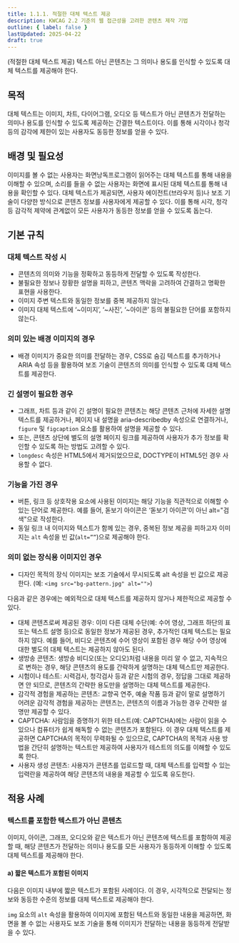 ```yaml
---
title: 1.1.1. 적절한 대체 텍스트 제공
description: KWCAG 2.2 기준의 웹 접근성을 고려한 콘텐츠 제작 기법
outline: { label: false }
lastUpdated: 2025-04-22
draft: true
---
```


<Aside title="검사 항목">
(적절한 대체 텍스트 제공) 텍스트 아닌 콘텐츠는 그 의미나 용도를 인식할 수 있도록 대체 텍스트를 제공해야 한다.
</Aside>

## 목적
대체 텍스트는 이미지, 차트, 다이어그램, 오디오 등 텍스트가 아닌 콘텐츠가 전달하는 의미나 용도를 인식할 수 있도록 제공하는 간결한 텍스트이다. 이를 통해 시각이나 청각 등의 감각에 제한이 있는 사용자도 동등한 정보를 얻을 수 있다.

## 배경 및 필요성
이미지를 볼 수 없는 사용자는 화면낭독프로그램이 읽어주는 대체 텍스트를 통해 내용을 이해할 수
있으며, 소리를 들을 수 없는 사용자는 화면에 표시된 대체 텍스트를 통해 내용을 확인할 수 있다.
대체 텍스트가 제공되면, 사용자 에이전트(브라우저 등)나 보조 기술이 다양한 방식으로 콘텐츠 정보를
사용자에게 제공할 수 있다. 이를 통해 시각, 청각 등 감각적 제약에 관계없이 모든 사용자가 동등한
정보를 얻을 수 있도록 돕는다.

## 기본 규칙
### 대체 텍스트 작성 시
* 콘텐츠의 의미와 기능을 정확하고 동등하게 전달할 수 있도록 작성한다.
* 불필요한 정보나 장황한 설명을 피하고, 콘텐츠 맥락을 고려하여 간결하고 명확한 표현을 사용한다.
* 이미지 주변 텍스트와 동일한 정보를 중복 제공하지 않는다.
* 이미지 대체 텍스트에 ‘~이미지’, ‘~사진’, ‘~아이콘’ 등의 불필요한 단어를 포함하지 않는다.
### 의미 있는 배경 이미지의 경우
* 배경 이미지가 중요한 의미를 전달하는 경우, CSS로 숨김 텍스트를 추가하거나 ARIA 속성 등을 활용하여 보조 기술이 콘텐츠의 의미를 인식할 수 있도록 대체 텍스트를 제공한다.
### 긴 설명이 필요한 경우
* 그래프, 차트 등과 같이 긴 설명이 필요한 콘텐츠는 해당 콘텐츠 근처에 자세한 설명 텍스트를 제공하거나, 페이지 내 설명을 aria-describedby 속성으로 연결하거나, `figure` 및 `figcaption` 요소를 활용하여 설명을 제공할 수 있다.
* 또는, 콘텐츠 상단에 별도의 설명 페이지 링크를 제공하여 사용자가 추가 정보를 확인할 수 있도록 하는 방법도 고려할 수 있다.
* `longdesc` 속성은 HTML5에서 제거되었으므로, DOCTYPE이 HTML5인 경우 사용할 수 없다.
### 기능을 가진 경우
* 버튼, 링크 등 상호작용 요소에 사용된 이미지는 해당 기능을 직관적으로 이해할 수 있는 단어로 제공한다. 예를 들어, 돋보기 아이콘은 ‘돋보기 아이콘’이 아닌 alt="검색"으로 작성한다.
* 동일 링크 내 이미지와 텍스트가 함께 있는 경우, 중복된 정보 제공을 피하고자 이미지는 `alt` 속성을 빈 값(`alt=””`)으로 제공해야 한다.
### 의미 없는 장식용 이미지인 경우
* 디자인 목적의 장식 이미지는 보조 기술에서 무시되도록 alt 속성을 빈 값으로 제공한다.
(예: `<img src="bg-pattern.jpg" alt="">`)

다음과 같은 경우에는 예외적으로 대체 텍스트를 제공하지 않거나 제한적으로 제공할 수 있다.

* 대체 콘텐츠로써 제공된 경우: 이미 다른 대체 수단(예: 수어 영상, 그래프 하단의 표 또는 텍스트 설명 등)으로 동일한 정보가 제공된 경우, 추가적인 대체 텍스트는 필요하지 않다. 예를 들어, 비디오 콘텐츠에 수어 영상이 포함된 경우 해당 수어 영상에 대한 별도의 대체 텍스트는 제공하지 않아도 된다.
* 생방송 콘텐츠: 생방송 비디오(또는 오디오)처럼 내용을 미리 알 수 없고, 지속적으로 변하는 경우, 해당 콘텐츠의 용도를 간략하게 설명하는 대체 텍스트만 제공한다.
* 시험이나 테스트: 시력검사, 청각검사 등과 같은 시험의 경우, 정답을 그대로 제공하면 안 되므로, 콘텐츠의 간략한 용도만을 설명하는 대체 텍스트를 제공한다.
* 감각적 경험을 제공하는 콘텐츠: 교향곡 연주, 예술 작품 등과 같이 말로 설명하기 어려운 감각적 경험을 제공하는 콘텐츠는, 콘텐츠의 이름과 가능한 경우 간략한 설명만 제공할 수 있다.
* CAPTCHA: 사람임을 증명하기 위한 테스트(예: CAPTCHA)에는 사람이 읽을 수 있으나 컴퓨터가 쉽게 해독할 수 없는 콘텐츠가 포함된다. 이 경우 대체 텍스트를 제공하면 CAPTCHA의 목적이 무력화될 수 있으므로, CAPTCHA의 목적과 사용 방법을 간단히 설명하는 텍스트만 제공하여 사용자가 테스트의 의도를 이해할 수 있도록 한다.
* 사용자 생성 콘텐츠: 사용자가 콘텐츠를 업로드할 때, 대체 텍스트를 입력할 수 있는 입력란을 제공하여 해당 콘텐츠의 내용을 제공할 수 있도록 유도한다.

## 적용 사례

### 텍스트를 포함한 텍스트가 아닌 콘텐츠
이미지, 아이콘, 그래프, 오디오와 같은 텍스트가 아닌 콘텐츠에 텍스트를 포함하여 제공할 때, 해당 콘텐츠가 전달하는 의미나 용도를 모든 사용자가 동등하게 이해할 수 있도록 대체 텍스트를 제공해야 한다.

#### a) 짧은 텍스트가 포함된 이미지

다음은 이미지 내부에 짧은 텍스트가 포함된 사례이다. 이 경우, 시각적으로 전달되는 정보와 동등한 수준의 정보를 대체 텍스트로 제공해야 한다.

`img` 요소의 `alt` 속성을 활용하여 이미지에 포함된 텍스트와 동일한 내용을 제공하면, 화면을 볼 수 없는 사용자도 보조 기술을 통해 이미지가 전달하는 내용을 동등하게 전달받을 수 있다.